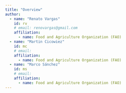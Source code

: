 ```yaml
---
title: "Overview"
author:
  - name: "Renato Vargas"
    id: rv
    # email: renovargas@gmail.com
    affiliation: 
      - name: Food and Agriculture Organization (FAO)
  - name: "Martin Cicowiez"
    id: mc
    # email: 
    affiliation: 
      - name: Food and Agriculture Organization (FAO)
  - name: "Marco Sánchez"
    id: ms
    # email: 
    affiliation: 
      - name: Food and Agriculture Organization (FAO)
---
```



